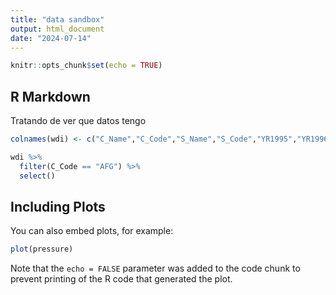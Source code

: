 ---
title: "data sandbox"
output: html_document
date: "2024-07-14"
---

```{r setup, include=FALSE}
knitr::opts_chunk$set(echo = TRUE)
```

## R Markdown

Tratando de ver que datos tengo

```{r world development indicators}
colnames(wdi) <- c("C_Name","C_Code","S_Name","S_Code","YR1995","YR1996","YR1997","YR1998", "YR1999","YR2000","YR2001","YR2002","YR2003","YR2004","YR2005","YR2006","YR2007","YR2008","YR2009","YR2010","YR2011","YR2012","YR2013","YR2014","YR2015","YR2016","YR2017","YR2018","YR2019","YR2020","YR2021","YR2022","YR2023")
```

```{r}
wdi %>% 
  filter(C_Code == "AFG") %>%
  select()
```

## Including Plots

You can also embed plots, for example:

```{r pressure, echo=FALSE}
plot(pressure)
```

Note that the `echo = FALSE` parameter was added to the code chunk to prevent printing of the R code that generated the plot.
